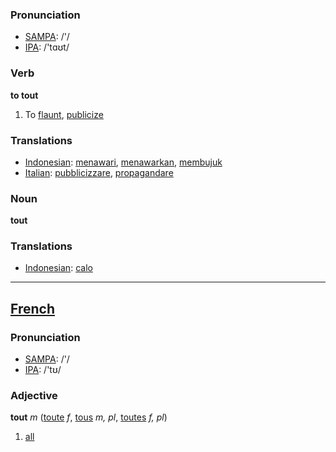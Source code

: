 === Pronunciation ===
*[[w:SAMPA|SAMPA]]: /'/
*[[w:IPA|IPA]]: /'tɑʊt/

=== Verb ===

'''to tout'''

# To [[flaunt]], [[publicize]]

=== Translations ===
*[[Indonesian]]: [[tawar|menawari]], [[tawar|menawarkan]], [[bujuk|membujuk]]
*[[Italian]]: [[pubblicizzare]], [[propagandare]]

=== Noun ===

'''tout'''

=== Translations ===
*[[Indonesian]]: [[calo]]

----

==[[French]]==

=== Pronunciation ===
*[[w:SAMPA|SAMPA]]: /'/
*[[w:IPA|IPA]]: /'tʊ/

=== Adjective ===

'''tout''' ''m'' ([[toute]] ''f'', [[tous]] ''m, pl'', [[toutes]] ''f, pl'')

# [[all]]